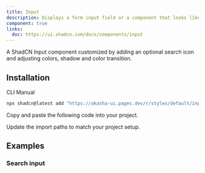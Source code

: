 ```yaml
---
title: Input
description: Displays a form input field or a component that looks like an input field..
component: true
links:
  doc: https://ui.shadcn.com/docs/components/input
---
```


A ShadCN Input component customized by adding an optional search icon and adjusting colors, shadow and color transition.

<ComponentPreview name="input-demo" />

## Installation

<Tabs defaultValue="cli">

<TabsList>
  <TabsTrigger value="cli">CLI</TabsTrigger>
  <TabsTrigger value="manual">Manual</TabsTrigger>
</TabsList>
<TabsContent value="cli">

```bash
npx shadcn@latest add "https://akasha-ui.pages.dev/r/styles/default/input.json"
```

</TabsContent>

<TabsContent value="manual">

<Steps>

<Step>Copy and paste the following code into your project.</Step>

<ComponentSource name="input" />

<Step>Update the import paths to match your project setup.</Step>

</Steps>

</TabsContent>

</Tabs>

## Examples

### Search input

<ComponentPreview name="input-search-demo" description="A search input" />
